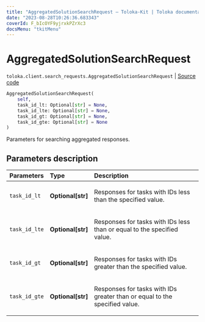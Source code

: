 ```yaml
---
title: "AggregatedSolutionSearchRequest — Toloka-Kit | Toloka documentation"
date: "2023-08-28T10:26:36.683343"
coverId: F_bIcOYF9yjrxkPZrXc3
docsMenu: "tkitMenu"
---
```


# AggregatedSolutionSearchRequest

`toloka.client.search_requests.AggregatedSolutionSearchRequest` | [Source code](https://github.com/Toloka/toloka-kit/blob/v1.2.1/src/client/search_requests.py#L470)

```python
AggregatedSolutionSearchRequest(
    self,
    task_id_lt: Optional[str] = None,
    task_id_lte: Optional[str] = None,
    task_id_gt: Optional[str] = None,
    task_id_gte: Optional[str] = None
)
```

Parameters for searching aggregated responses.

## Parameters description

| Parameters | Type | Description |
| :----------| :----| :-----------|
`task_id_lt`|**Optional\[str\]**|<p>Responses for tasks with IDs less than the specified value.</p>
`task_id_lte`|**Optional\[str\]**|<p>Responses for tasks with IDs less than or equal to the specified value.</p>
`task_id_gt`|**Optional\[str\]**|<p>Responses for tasks with IDs greater than the specified value.</p>
`task_id_gte`|**Optional\[str\]**|<p>Responses for tasks with IDs greater than or equal to the specified value.</p>